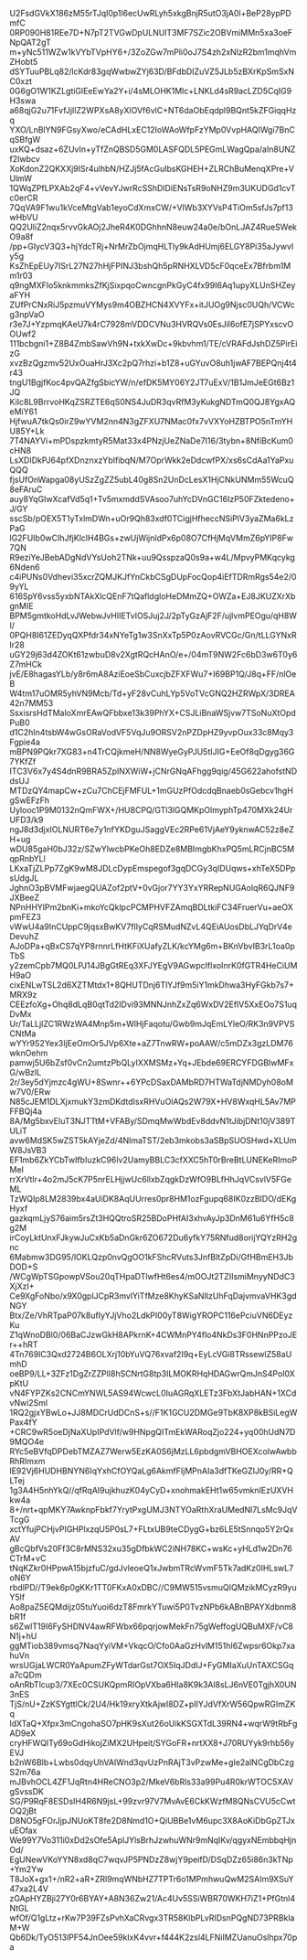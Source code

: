 U2FsdGVkX186zM55rTJql0p1l6ecUwRLyh5xkgBnjR5utO3jA0l+BeP28ypPDmfC
0RP090H81REe7D+N7pT2TVGwDpULNUlT3MF7SZic2OBVmiMMn5xa3oeFNpQAT2gT
m+yNc511WZw1kVYbTVpHY6+/3ZoZGw7mPli0oJ7S4zh2xNlzR2bm1mqhVmZHobt5
dSYTuuPBLq82/lcKdr83gqWwbwZYj63D/BFdbDIZuVZ5JLb5zBXrKpSmSxNC0xzt
0G6gO1W1KZLgtiGlEeEwYa2Y+i/4sMLOHK1Mlc+LNKLd4sR9acLZD5CqIG9H3swa
a68qjG2u71FvfJjIlZ2WPXsA8yXlOVf6vlC+NT6daObEqdpl9BQnt5kZFGiqqHzq
YXO/LnBlYN9FGsyXwo/eCAdHLxEC12IoWAoWfpFzYMp0VvpHAQIWgi7BnCqSBfgW
uxKQ+dsaz+6ZUvIn+yTfZnQBSD5GM0LASFQDL5PEGmLWagQpa/aIn8UNZf2Iwbcv
XoKdonZ2QKXXj9ISr4ulhbN/HZJj5fAcGuIbsKGHEH+ZLRChBuMenqXPre+VUlmW
1QWqZPfLPXAb2qF4+vVevYJwrRcSShDlDiENsTsR9oNHZ9m3UKUDGd1cvTc0erCR
7QqVA9F1wu1kVceMtgVab1eyoCdXmxCW/+VIWb3XYVsP4TiOm5sfJs7pf13wHbVU
QQ2UliZ2nqx5rvvGkAOj2JheR4K0DGhhnN8euw24a0e/bOnLJAZ4RueSWekO9a8f
/pp+GIycV3Q3+hjYdcTRj+NrMrZbOjmqHLTly9kAdHUmj6ELGY8Pi35aJywvIy5g
KsZhEpEUy7ISrL27N27hHjFPINJ3bshQh5pRNHXLVD5cF0qceEx7Bfrbm1Mm1r03
q9ngMXFlo5knkmmksZfKjSixpqoCwncgnPkGyC4fx99I6Aq1upyXLUnSHZeyaFYH
ZUfPrCNxRiJ5pzmuVYMys9m4OBZHCN4XVYFx+itJUOg9Njsc0UQh/VCWcg3npVaO
r3e7J+YzpmqKAeU7k4rC7928mVDDCVNu3HVRQVs0EsJil6ofE7jSPYxscvOOUwf2
111bcbgni1+Z8B4ZmbSawVh9N+txkXwDc+9kbvhm1/TE/cVRAFdJshDZ5PirEizG
xvzBzQgzmv52UxOuaHrJ3Xc2pQ7rhzi+b1Z8+uGYuvO8uh1jwAF7BEPQnj4t4r43
tngU1BgjfKoc4pvQAZfgSbicYW/n/efDK5MY06Y2JT7uExV/1B1JmJeEGt6Bz1JQ
KiIc8L9BrrvoHKqZSRZTE6qS0NS4JuDR3qvRfM3yKukgNDTmQ0QJ8YgxAQeMiY61
HjfwuA7tkQs0irZ9wYVM2nn4N3gZFXU7NMac0fx7vVXYoHZBTPO5nTmYHU85Y+Lk
7T4NAYVi+mPDspzkmtyR5Mat33x4PNzjUeZNaDe7I16/3tybn+8NfiBcKum0cHN8
LsXDIDkPJ64pfXDnznxzYbIfibqN/M7OprWkk2eDdcwfPX/xs6sCdAa1YaPxuQQQ
fjsUfOnWapga08yUSzZgZZ5ubL40g8Sn2UnDcLesX1HjCNkUNMm55WcuQ8eFAruC
auy8YqGIwXcafVd5q1+Tv5mxmddSVAsoo7uhYcDVnGC16IzP50FZktedeno+J/GY
sscSb/pOEX5T1yTxlmDWn+uOr9Qh83xdf0TCigjHfheccNSiPlV3yaZMa6kLzPaG
lG2FUIb0wCIhJfjKlclH4BGs+zwUjWijnldPx6p08O7CfHjMqVMmZ6pYIP8Fw7QN
R9eziYeJBebADgNdVYsUoh2TNk+uu9QsspzaQ0s9a+w4L/MpvyPMKqcykg6Nden6
c4iPUNs0Vdhevi35xcrZQMJKJfYnCkbCSgDUpFocQop4iEfTDRmRgs54e2/09yYL
616SpY6vss5yxbNTAkXlcQEnF7tQafldgloHeDMmZQ+OWZa+EJ8JKUZXrXbgnMIE
BPM5gmtkoHdLvJWebwJvHlIETvIOSJuj2J/2pTyGzAjF2F/ujlvmPEOgu/qH8WI/
0PQH8I61ZEDyqQXPfdr34xNYeTg1w3SnXxTp5P0zAovRVCGc/Gn/tLLGYNxRlr28
uGY29j63d4ZOKt61zwbuD8v2XgtRQcHAnO/e+/04mT9NW2Fc6bD3w6T0y6Z7mHCk
jvE/E8hagasYLb/y8r6mA8AziEoeSbCuxcjbZFXFWu7+I69BP1Q/J8q+FF/nlOeB
W4tm17uOMR5yhVN9Mcb/Td+yF28vCuhLYp5VoTVcGNQ2HZRWpX/3DREA42n7MM53
SsxisrsHdTMaloXmrEAwQFbbxe13k39PhYX+CSJLiBnaWSjvw7TSoNuXtOpdPuB0
d1C2hIn4tsbW4wGsORaVodVF5VqJu9ORSV2nPZDpHZ9yvpOux33c8Mqy3Fgpie4a
mBPN9PQkr7XG83+n4TrCQjkmeH/NN8WyeGyPJU5tIJIG+EeOf8qDgyg36G7YKfZf
ITC3V6x7y4S4dnR9BRA5ZplNXWiW+jCNrGNqAFhgg9qig/45G622ahofstNDdsUJ
MTDzQY4mapCw+zCu7ChCEjFMFUL+1mGUzPfOdcdqBnaeb0sGebcv1hgHgSwEFzFh
Uylooc1P9M0132nQmFWX+/HU8CPQ/GTl3lGQMKpOlmyphTp470MXk24UrUFD3/k9
ngJ8d3djxIOLNURT6e7y1nfYKDguJSaggVEc2RPe61VjAeY9yknwAC52z8eZH+ug
wDU85gaH0bJ32z/SZwYlwcbPKeOh8EDZe8MBImgbKhxPQ5mLRCjnBC5MqpRnbYLl
LKxaTjZLPp7ZgK9wM8JDLcDypEmspegof3gqDCGy3qIDUqws+xhTeX5DPpsUdgJL
JghnO3pBVMFwjaegQUAZof2ptV+0vGjor7YY3YxYRRepNUGAolqR6QJNF9JXBeeZ
NPnHHYlPm2bnKi+mkoYcQklpcPCMPHVFZAmqBDLtkiFC34FruerVu+aeOXpmFEZ3
vWwU4a9InCUppC9jqsxBwKV7flIyCqRSMudNZvL4QEiAUosDbLJYqDrV4eDevuhZ
AJoDPa+qBxCS7qYP8rnnrLfHtKFiXUafyZLK/kcYMg6m+BKnVbvIB3rL1oa0pTbS
y2zemCpb7MQ0LPJ14JBgGtREq3XFJYEgV9AGwpcIflxoInrK0fGTR4HeCiUMH9aO
cixENLwTSL2d6XZTMtdx1+8QHUTDnj6TlYJf9m5iY1mkDhwa3HyFGkb7s7+MRX9z
CEEzfoXg+Ohq8dLqB0qtTd2IDvi93MNNJnhZxZq6WxDV2EflV5XxEOo7S1uqDvMx
Ur/TaLLjIZC1RWzWA4Mnp5m+WlHjFaqotu/Gwb9mJqEmLYleO/RK3n9VPVSCNtMa
wYYr9S2Yex3IjEeOmOr5JVp6Xte+aZ7TnwRW+poAAW/c5mDZx3gzLDM76wknOehm
pamwj5U6bZsf0vCn2umtzPbQLyIXXMSMz+Yq+JEbde69ERCYFDGBIwMFxG/wBzIL
2r/3ey5dYjmzc4gWU+8Swnr++6YPcDSaxDAMbRD7HTWaTdjNMDyh08oMw7V0/ERw
N85cJEM1DLXjxmukY3zmDKdtdIsxRHVuOlAQs2W79X+HV8WxqHL5Av7MPFFBQj4a
8A/Mg5bxvEIuT3NJTTtM+VFABy/SDmqMwWbdEv8ddvN1tJibjDNt10jV389TULiT
avw6MdSK5wZST5kAYjeZd/4NlmaTST/2eb3mkobs3aSBpSUOSHwd+XLUmW8JsVB3
EF1mb6ZkYCbTwlfbIuzkC96lv2UamyBBLC3cfXXC5hT0rBreBtLUNEKeRImoPMeI
rrXrVtlr+4o2mJ5cK7P5nrELHjjwUc6llxbZqgkDzWfO9BLfHhJqVCsvlV5FGeML
TzWQIp8LM2839bx4aUiDK8AqUUrres0pr8HM1ozFgupq68IK0zzBIDO/dEKgHyxf
gazkqmLjyS76aim5rsZt3HQQtroSR25BDoPHfAI3xhvAyJp3DnM61u6YfH5c8g2M
irCoyLktUnxFJkywJuCxKb5aDnGkr6ZO672Du6yfkY75RNfud8orijYQYzRH2gnc
6Mabmw3DG95/lOKLQzp0nvQgOO1kFShcRVuts3JnfBltZpDi/GfHBmEH3JbDOD+S
/WCgWpTSGpowpVSou20qTHpaDTlwfHt6es4/mOOJt2TZIIsmiMnyyNDdC3XjXzI+
Ce9XgFoNbo/x9X0gplJCpR3mvlYiTfMze8KhyKSaNlIzUhFqDajvmvaVHK3gdNGY
Btx/Ze/VhRTpaP07k8ufIyYJjVho2LdkPI00yT8WigYROPC116ePciuVN6DEyzKu
Z1qWnoDBl0/06BaCJzwGkH8APkrnK+4CWMnPY4flo4NkDs3F0HNnPPzoJEr++hRT
4Tn769lC3Qxd2724B6OLXrj10bYuVQ76xvaf2I9q+EyLcVGi8TRssewlZ58aUmhD
oeBP9/LL+3ZFz1DgZrZZPlI8hSCNrtG8tp3ILMOKRHqHDAGwrQmJnS4PoI0XpKtU
vN4FYPZKs2CNCmYNWL5AS94WcwcL0IuAGRqXLETz3FbXtJabHAN+1XCdvNwi2Sml
1RQ2gjxYBwLo+JJ8MDCrUdDCnS+s//F1K1GCU2DMGe9TbK8XP8kBSiLegWPax4fY
+CRC9wR5oeDjNaXUpIPdVlf/w9HNpgQITmEkWARoqZjo224+yq00hUdN7D9MQO4e
RYc5eBVfqDPDebTMZAZ7Werw5EzKA0S6jMzLL6pbdgmVBHOEXcolwAwbbRhRImxm
lE92Vj6HUDHBNYN6IqYxhCfOYQaLg6AkmfFIjMPnAIa3dfTKeGZIJ0y/RR+QLTej
1g3A4H5nhYkQ//qfRqAI9ujkhuzK04yCyD+xnohmakEHt1w65vmknIEzUXVHkw4a
8+/nrt+qpMKY7AwknpFbkf7YrytPxgUMJ3NTYOaRthXraUMedNl7LsMc9JqVTcgG
xctYfujPCHjvPIGHPlxzqU5P0sL7+FLtxUB9teCDygG+bz6LE5tSnnqo5Y2rQxAV
gBcQbfVs20Ff3C8rMNS32xu35gDfbkWC2iNH78KC+wsKc+yHLd1w2Dn76CTrM+vC
tNqKZkr0HPpwA15bjzfuC/gdJvleoeQ1xJwbmTRcWvmF5Tk7adKz0IHLswL7oN6Y
rbdlPD//T9ek6p0gKKr1TT0FKxA0xDBC//C9MW515vsmuQIQMzikMCyzR9yuY5lf
Ao8paZ5EQMdijz05tuYuoi6dzT8FmrkYTuwi5P0TvzNPb6kABnBPAYXdbnm8bR1f
s6ZwlT19I6FySHDNV4awRFWbx66pqrjowMekFn75gWeffogUQBuMXF/vC8N1j+hU
ggMTiob389vmsq7NaqYyiVM+VkqcO/Cfo0AaGzHvlM151hI6Zwpsr6Okp7xahuVn
wrsUGjaLWCR0YaApumZFyWTdarGst7OX5IqJDdlJ+FyGMIaXuUnTAXCSGqa7cQDm
oAnRbTlcup3/7XEc0CSUKQpmRIOpVXba6HIa8K9k3Al8sLJ6nVE0TgjhX0UN3nES
TjS/nU+ZzKSYgttlCk/2U4/Hk19xryXtkAjwl8DZ+pIIYJdVfXrW56QpwRGImZKq
ldXTaQ+Xfpx3mCngohaSO7pHK9sXut26oUikKSGXTdL39RN4+wqrW9tRbFgAD9eX
cryHFWQITy69oGdHikojZiMX2UHpeit/SYGoFR+nrtXX8+J70RUYyk9rhb56yEVJ
b2nW6Blb+Lwbs0dqyUhVAIWnd3qvUzPnRAjT3vPzwMe+gIe2alNCgDbCzgS2m76a
mJBvhOCL4ZF1JqRtn4HReCNO3p2/MkeV6bRls33a99Pu4R0krWTOC5XAVgSvssDK
SG/P9RqF8ESDsIH4R6N9jsL+99zvr97V7MvAvE6CkKWzfM8QNsCVU5cCwtOQ2jBt
D8NO5gFOrJjpJNUoKT8fe2D8Nmd1O+QiUBBe1vM6upc3X8AoKiDbGpZTJxuEOfax
We99Y7Vo311i0xDd2sOfe5AplJYlsBrhJzwhuWNr9mNqIKv/qgyxNEmbbqHjnOd/
EgUNewVKoYYN8xd8qC7wqvJP5PNDzZ8wjY9peifD/DSqDZz65i86n3kTNp+Ym2Yw
T8JoX+gx1+/nR2+aR+ZRl9mqWNbHZ7TPTr6o1MPmhwuQwM2SAIm9XSuY47xa2L4V
zGApHYZBji27Y0r6BYAY+A8N36Zw21/Ac4Uv5SSiWBR70WKH7iZ1+PfGtnl4NtGL
wfOf/Q1gLtz+rKw7P39FZsPvhXaCRvgx3TR58KlbPLvRIDsnPQgND73PRBklaM+W
Qb6Dk/TyO513lPF54JnOee59kIxK4vvr+f444K2zsl4LFNiIMZUanuOslhpx70pa

